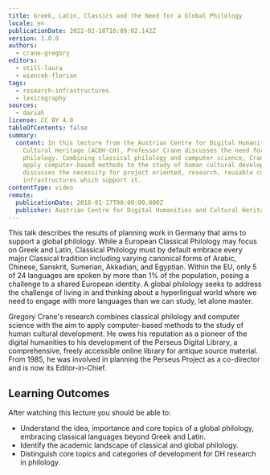 ```yaml
---
title: Greek, Latin, Classics and the Need for a Global Philology
locale: en
publicationDate: 2022-02-10T16:09:02.142Z
version: 1.0.0
authors:
  - crane-gregory
editors:
  - still-laura
  - wiencek-florian
tags:
  - research-infrastructures
  - lexicography
sources:
  - dariah
license: CC BY 4.0
tableOfContents: false
summary:
  content: In this lecture from the Austrian Centre for Digital Humanities and
    Cultural Heritage (ACDH-CH), Professor Crane discusses the need for a global
    philology. Combining classical philology and computer science, Crane aims to
    apply computer-based methods to the study of human cultural development. He
    discusses the necessity for project oriented, research, reusable code and
    infrastructures which support it.
contentType: video
remote:
  publicationDate: 2018-01-17T00:00:00.000Z
  publisher: Austrian Centre for Digital Humanities and Cultural Heritage (ACDH-CH)
---
```

This talk describes the results of planning work in Germany that aims to support a global philology. While a European Classical Philology may focus on Greek and Latin, Classical Philology must by default embrace every major Classical tradition including varying canonical forms of Arabic, Chinese, Sanskrit, Sumerian, Akkadian, and Egyptian. Within the EU, only 5 of 24 languages are spoken by more than 1% of the population, posing a challenge to a shared European identity. A global philology seeks to address the challenge of living in and thinking about a hyperlingual world where we need to engage with more languages than we can study, let alone master.

Gregory Crane's research combines classical philology and computer science with the aim to apply computer-based methods to the study of human cultural development. He owes his reputation as a pioneer of the digital humanities to his development of the Perseus Digital Library, a comprehensive, freely accessible online library for antique source material. From 1985, he was involved in planning the Perseus Project as a co-director and is now its Editor-in-Chief.

## Learning Outcomes

After watching this lecture you should be able to:

* Understand the idea, importance and core topics of a global philology, embracing classical languages beyond Greek and Latin.
* Identify the academic landscape of classical and global philology.
* Distinguish core topics and categories of development for DH research in philology.

<VideoCard provider="youtube" id="AOc9LJXwZCE" title="ACDH-CH Lecture 3.2 – Gregory Crane – Greek, Latin, Classics and the Need for a Global Philology" subtitle="Click here to view" image="images/acdh-logo.png" />
